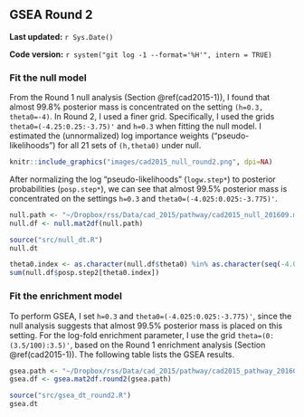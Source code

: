 ## GSEA Round 2 {#cad2015-2}

**Last updated:** `r Sys.Date()`

**Code version:** `r system("git log -1 --format='%H'", intern = TRUE)`

### Fit the null model

From the Round 1 null analysis (Section \@ref(cad2015-1)), I found that almost 99.8% posterior mass is concentrated on the setting `(h=0.3, theta0=-4)`. In Round 2, I used a finer grid. Specifically, I used the grids `theta0=(-4.25:0.25:-3.75)'` and `h=0.3` when fitting the null model. I estimated the (unnormalized) log importance weights ("pseudo-likelihoods") for all 21 sets of `(h,theta0)` under null. 

```r
knitr::include_graphics("images/cad2015_null_round2.png", dpi=NA)
```

After normalizing the log "pseudo-likelihoods" (`logw.step*`) to posterior probabilities (`posp.step*`), we can see that almost 99.5% posterior mass is concentrated on the settings `h=0.3` and `theta0=(-4.025:0.025:-3.775)'`.
```r
null.path <- "~/Dropbox/rss/Data/cad_2015/pathway/cad2015_null_201609.mat"
null.df <- null.mat2df(null.path)
```

```r
source("src/null_dt.R")
null.dt
```

```r
theta0.index <- as.character(null.df$theta0) %in% as.character(seq(-4.025,-3.775,by=0.025)) 
sum(null.df$posp.step2[theta0.index]) 
```

### Fit the enrichment model

To perform GSEA, I set `h=0.3` and `theta0=(-4.025:0.025:-3.775)'`, since the null analysis suggests that almost 99.5% posterior mass is placed on this setting. For the log-fold enrichment parameter, I use the grid `theta=(0:(3.5/100):3.5)'`, based on the Round 1 enrichment analysis (Section \@ref(cad2015-1)). The following table lists the GSEA results. 
```r
gsea.path <- "~/Dropbox/rss/Data/cad_2015/pathway/cad2015_pathway_201609.mat"
gsea.df <- gsea.mat2df.round2(gsea.path) 
```

```r
source("src/gsea_dt_round2.R")
gsea.dt
```